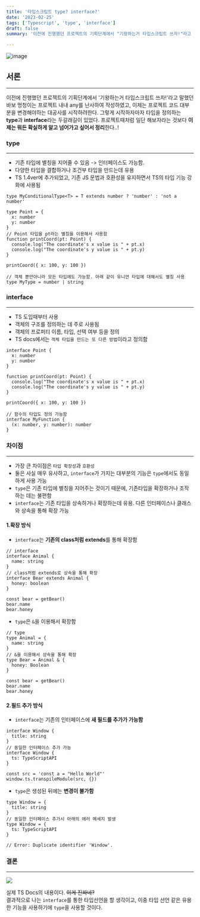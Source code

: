 ```yaml
---
title: '타입스크립트 type? interface?'
date: '2023-02-25'
tags: ['Typescript', 'type', 'interface']
draft: false
summary: '이전에 진행했던 프로젝트의 기획단계에서 "기왕하는거 타입스크립트 쓰자!"라고 말했던 바보 멍청이는 프로젝트 내내 any를 난사하여 작성하였고, 이제는 프로젝트 코드 대부분을 변경해야하는 대공사를 시작하려한다.'

---
```


![image](https://user-images.githubusercontent.com/101175828/223529211-11456a01-5359-4ff3-b993-dd2f994d3d0c.png)

## 서론

---

이전에 진행했던 프로젝트의 기획단계에서 '기왕하는거 타입스크립트 쓰자!'라고 말했던 바보 멍청이는 프로젝트 내내 any를 난사하여 작성하였고,
이제는 프로젝트 코드 대부분을 변경해야하는 대공사를 시작하려한다.
그렇게 시작하자마자 타입을 정의하는 **type**과 **interface**라는 두갈래길이 있었다.
프로젝트때처럼 일단 해보자라는 것보다 **이제는 뭐든 확실하게 알고 넘어가고 싶어서 정리**한다..!

### type

---

- 기존 타입에 별칭을 지어줄 수 있음 -> 인터페이스도 가능함.
- 다양한 타입을 결합하거나 조건부 타입을 만드는데 유용
- TS 1.4ver에 추가되었고, 기존 JS 문법과 호환성을 유지하면서 TS의 타입 기능 강화에 사용됨

```tsx
type MyConditionalType<T> = T extends number ? 'number' : 'not a number'

type Point = {
  x: number
  y: number
}
// Point 타입을 pt라는 별칭을 이용해서 사용함
function printCoord(pt: Point) {
  console.log("The coordinate's x value is " + pt.x)
  console.log("The coordinate's y value is " + pt.y)
}

printCoord({ x: 100, y: 100 })

// 객체 뿐만아니라 모든 타입에도 가능함. 아래 같이 유니언 타입에 대해서도 별칭 사용
type MyType = number | string
```

### interface

---

- TS 도입때부터 사용
- 객체의 구조를 정의하는 데 주로 사용됨
- 객체의 프로퍼티 이름, 타입, 선택 여부 등을 정의
- TS docs에서는 `객체 타입을 만드는 또 다른 방법`이라고 정의함

```tsx
interface Point {
  x: number
  y: number
}

function printCoord(pt: Point) {
  console.log("The coordinate's x value is " + pt.x)
  console.log("The coordinate's y value is " + pt.y)
}

printCoord({ x: 100, y: 100 })

// 함수의 타입도 정의 가능함
interface MyFunction {
  (x: number, y: number): number
}
```

### 차이점

---

- 가장 큰 차이점은 `타입 확장성`과 `호환성`
- 둘은 사실 매우 유사하고, `interface`가 가지는 대부분의 기능은 `type`에서도 동일하게 사용 가능
- `type`은 기존 타입에 별칭을 지어주는 것이기 때문에, 기존타입을 확장하거나 조작하는 데는 불편함
- `interface`는 기존 타입을 상속하거나 확장하는데 유용. 다른 인터페이스나 클래스와 상속을 통해 확장 가능

#### 1.확장 방식

- `interface`는 **기존의 class처럼 extends**를 통해 확장함

```tsx
// interface
interface Animal {
  name: string
}
// class처럼 extends로 상속을 통해 확장
interface Bear extends Animal {
  honey: boolean
}

const bear = getBear()
bear.name
bear.honey
```

- `type`은 `&`을 이용해서 확장함

```tsx
// type
type Animal = {
  name: string
}
// &을 이용해서 상속을 통해 확장
type Bear = Animal & {
  honey: Boolean
}

const bear = getBear()
bear.name
bear.honey
```

#### 2.필드 추가 방식

- `interface`는 기존의 인터페이스에 **새 필드를 추가가 가능함**

```tsx
interface Window {
  title: string
}
// 동일한 인터페이스 추가 가능
interface Window {
  ts: TypeScriptAPI
}

const src = 'const a = "Hello World"'
window.ts.transpileModule(src, {})
```

- `type`은 생성된 뒤에는 **변경이 불가함**

```tsx
type Window = {
  title: string
}
// 동일한 인터페이스 추가시 아래의 에러 메세지 발생
type Window = {
  ts: TypeScriptAPI
}

// Error: Duplicate identifier 'Window'.
```

### 결론

---

![](https://velog.velcdn.com/images/chobae/post/086d1320-ca61-4961-b5da-27ae3bf11b49/image.png)

실제 TS Docs의 내용이다. ~~이게 진짜네?~~  
결과적으로 나는 `interface`를 통한 타입선언을 할 생각이고, 이중 타입 선언 같은 유용한 기능을 사용하기에 `type`을 사용할 것이다.
